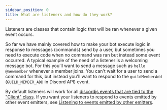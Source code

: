 ```yaml
---
sidebar_position: 0
title: What are listeners and how do they work?
---
```


Listeners are classes that contain logic that will be ran whenever a given event occurs.

So far we have mainly covered how to make your bot execute logic in response to messages (commands) send by a user, but
sometimes you need to execute code when no command was ran but instead some event occurred. A typical example of the
need of a listener is a welcoming message bot. For this you'll want to send a message such as `hello @newmember`
whenever a member joins. You can't wait for a user to send a command for this, but instead you'll want to respond to the
`guildMemberAdd` (`GUILD_MEMBER_ADD` in Discord API) event.

By default listeners will work for all [discordjs events that are tied to the "Client" class][discordjs-client-events].
If you want your listeners to respond to events emitted by other event emitters, see [Listening to events emitted by
other emitters][listening-to-events-emitted-by-other-emitters].

[discordjs-client-events]: https://discord.js.org/#/docs/discord.js/stable/class/Client?scrollTo=e-apiRequest
[listening-to-events-emitted-by-other-emitters]: ./listening-to-events-emitted-by-other-emitters
